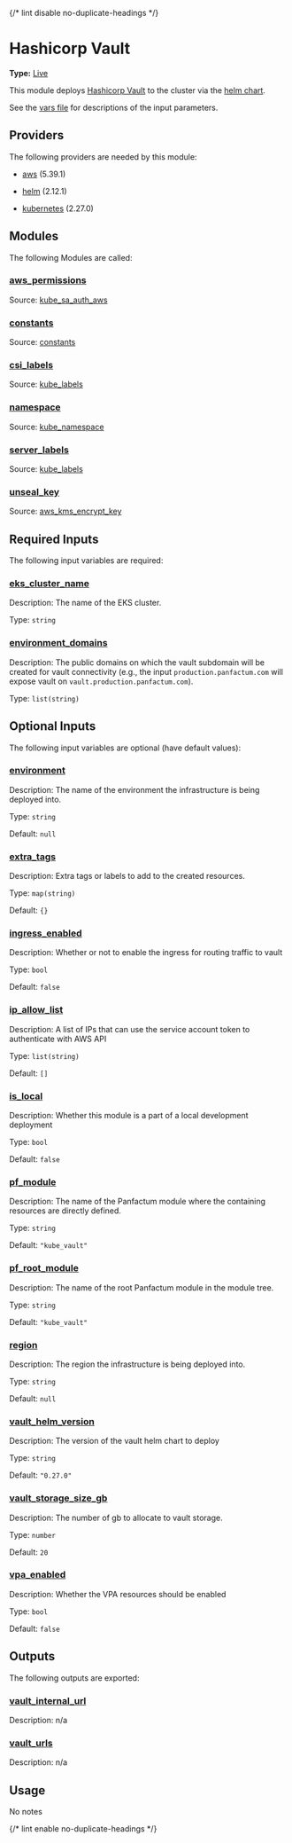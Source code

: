 {/* lint disable no-duplicate-headings */}

# Hashicorp Vault

**Type:** [Live](./overview)

This module deploys [Hashicorp Vault](https://www.vaultproject.io/) to the cluster via the [helm chart](https://github.com/hashicorp/vault-helm).

See the [vars file](./vars.tf) for descriptions of the input parameters.

## Providers

The following providers are needed by this module:

-  [aws](https://registry.terraform.io/providers/hashicorp/aws/5.39.1/docs) (5.39.1)

-  [helm](https://registry.terraform.io/providers/hashicorp/helm/2.12.1/docs) (2.12.1)

-  [kubernetes](https://registry.terraform.io/providers/hashicorp/kubernetes/2.27.0/docs) (2.27.0)

## Modules

The following Modules are called:

### <a name="module_aws_permissions"></a> [aws\_permissions](#module\_aws\_permissions)

Source: [kube_sa_auth_aws](./kube_sa_auth_aws)


### <a name="module_constants"></a> [constants](#module\_constants)

Source: [constants](./constants)


### <a name="module_csi_labels"></a> [csi\_labels](#module\_csi\_labels)

Source: [kube_labels](./kube_labels)


### <a name="module_namespace"></a> [namespace](#module\_namespace)

Source: [kube_namespace](./kube_namespace)


### <a name="module_server_labels"></a> [server\_labels](#module\_server\_labels)

Source: [kube_labels](./kube_labels)


### <a name="module_unseal_key"></a> [unseal\_key](#module\_unseal\_key)

Source: [aws_kms_encrypt_key](./aws_kms_encrypt_key)


## Required Inputs

The following input variables are required:

### <a name="input_eks_cluster_name"></a> [eks\_cluster\_name](#input\_eks\_cluster\_name)

Description: The name of the EKS cluster.

Type: `string`

### <a name="input_environment_domains"></a> [environment\_domains](#input\_environment\_domains)

Description: The public domains on which the vault subdomain will be created for vault connectivity (e.g., the input `production.panfactum.com` will expose vault on `vault.production.panfactum.com`).

Type: `list(string)`

## Optional Inputs

The following input variables are optional (have default values):

### <a name="input_environment"></a> [environment](#input\_environment)

Description: The name of the environment the infrastructure is being deployed into.

Type: `string`

Default: `null`

### <a name="input_extra_tags"></a> [extra\_tags](#input\_extra\_tags)

Description: Extra tags or labels to add to the created resources.

Type: `map(string)`

Default: `{}`

### <a name="input_ingress_enabled"></a> [ingress\_enabled](#input\_ingress\_enabled)

Description: Whether or not to enable the ingress for routing traffic to vault

Type: `bool`

Default: `false`

### <a name="input_ip_allow_list"></a> [ip\_allow\_list](#input\_ip\_allow\_list)

Description: A list of IPs that can use the service account token to authenticate with AWS API

Type: `list(string)`

Default: `[]`

### <a name="input_is_local"></a> [is\_local](#input\_is\_local)

Description: Whether this module is a part of a local development deployment

Type: `bool`

Default: `false`

### <a name="input_pf_module"></a> [pf\_module](#input\_pf\_module)

Description: The name of the Panfactum module where the containing resources are directly defined.

Type: `string`

Default: `"kube_vault"`

### <a name="input_pf_root_module"></a> [pf\_root\_module](#input\_pf\_root\_module)

Description: The name of the root Panfactum module in the module tree.

Type: `string`

Default: `"kube_vault"`

### <a name="input_region"></a> [region](#input\_region)

Description: The region the infrastructure is being deployed into.

Type: `string`

Default: `null`

### <a name="input_vault_helm_version"></a> [vault\_helm\_version](#input\_vault\_helm\_version)

Description: The version of the vault helm chart to deploy

Type: `string`

Default: `"0.27.0"`

### <a name="input_vault_storage_size_gb"></a> [vault\_storage\_size\_gb](#input\_vault\_storage\_size\_gb)

Description: The number of gb to allocate to vault storage.

Type: `number`

Default: `20`

### <a name="input_vpa_enabled"></a> [vpa\_enabled](#input\_vpa\_enabled)

Description: Whether the VPA resources should be enabled

Type: `bool`

Default: `false`

## Outputs

The following outputs are exported:

### <a name="output_vault_internal_url"></a> [vault\_internal\_url](#output\_vault\_internal\_url)

Description: n/a

### <a name="output_vault_urls"></a> [vault\_urls](#output\_vault\_urls)

Description: n/a

## Usage

No notes

{/* lint enable no-duplicate-headings */}
